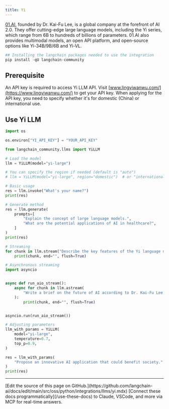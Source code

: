 ```yaml
---
title: Yi
---
```


[01.AI](https://www.lingyiwanwu.com/en), founded by Dr. Kai-Fu Lee, is a global company at the forefront of AI 2.0. They offer cutting-edge large language models, including the Yi series, which range from 6B to hundreds of billions of parameters. 01.AI also provides multimodal models, an open API platform, and open-source options like Yi-34B/9B/6B and Yi-VL.

```python
## Installing the langchain packages needed to use the integration
pip install -qU langchain-community
```

## Prerequisite

An API key is required to access Yi LLM API. Visit [www.lingyiwanwu.com/](https://www.lingyiwanwu.com/) to get your API key. When applying for the API key, you need to specify whether it's for domestic (China) or international use.

## Use Yi LLM

```python
import os

os.environ["YI_API_KEY"] = "YOUR_API_KEY"

from langchain_community.llms import YiLLM

# Load the model
llm = YiLLM(model="yi-large")

# You can specify the region if needed (default is "auto")
# llm = YiLLM(model="yi-large", region="domestic")  # or "international"

# Basic usage
res = llm.invoke("What's your name?")
print(res)
```

```python
# Generate method
res = llm.generate(
    prompts=[
        "Explain the concept of large language models.",
        "What are the potential applications of AI in healthcare?",
    ]
)
print(res)
```

```python
# Streaming
for chunk in llm.stream("Describe the key features of the Yi language model series."):
    print(chunk, end="", flush=True)
```

```python
# Asynchronous streaming
import asyncio


async def run_aio_stream():
    async for chunk in llm.astream(
        "Write a brief on the future of AI according to Dr. Kai-Fu Lee's vision."
    ):
        print(chunk, end="", flush=True)


asyncio.run(run_aio_stream())
```

```python
# Adjusting parameters
llm_with_params = YiLLM(
    model="yi-large",
    temperature=0.7,
    top_p=0.9,
)

res = llm_with_params(
    "Propose an innovative AI application that could benefit society."
)
print(res)
```

---

<Callout icon="pen-to-square" iconType="regular">
    [Edit the source of this page on GitHub.](https://github.com/langchain-ai/docs/edit/main/src/oss/python/integrations/llms/yi.mdx)
</Callout>
<Tip icon="terminal" iconType="regular">
    [Connect these docs programmatically](/use-these-docs) to Claude, VSCode, and more via MCP for    real-time answers.
</Tip>
